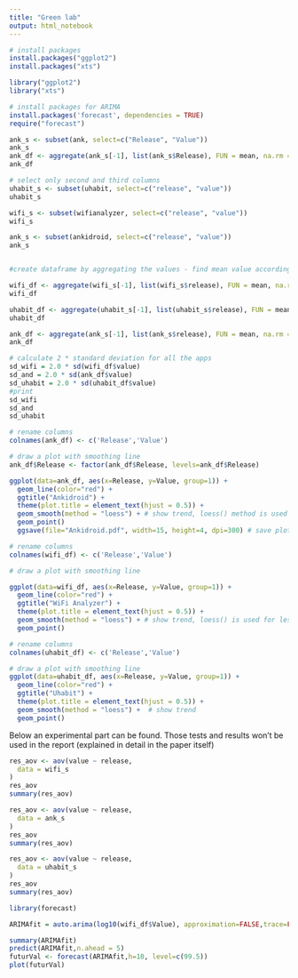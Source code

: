 ```yaml
---
title: "Green lab"
output: html_notebook
---
```

```r

# install packages
install.packages("ggplot2")
install.packages("xts")

library("ggplot2")
library("xts")
```

```r

# install packages for ARIMA
install.packages('forecast', dependencies = TRUE)
require("forecast")

```


```r

ank_s <- subset(ank, select=c("Release", "Value"))
ank_s
ank_df <- aggregate(ank_s[-1], list(ank_s$Release), FUN = mean, na.rm = TRUE)
ank_df
```

```r
# select only second and third columns
uhabit_s <- subset(uhabit, select=c("release", "value"))
uhabit_s

wifi_s <- subset(wifianalyzer, select=c("release", "value"))
wifi_s

ank_s <- subset(ankidroid, select=c("release", "value"))
ank_s


#create dataframe by aggregating the values - find mean value according to the release

wifi_df <- aggregate(wifi_s[-1], list(wifi_s$release), FUN = mean, na.rm = TRUE)
wifi_df

uhabit_df <- aggregate(uhabit_s[-1], list(uhabit_s$release), FUN = mean, na.rm = TRUE)
uhabit_df

ank_df <- aggregate(ank_s[-1], list(ank_s$release), FUN = mean, na.rm = TRUE)
ank_df


```



```r
# calculate 2 * standard deviation for all the apps
sd_wifi = 2.0 * sd(wifi_df$value)
sd_and = 2.0 * sd(ank_df$value)
sd_uhabit = 2.0 * sd(uhabit_df$value)
#print
sd_wifi 
sd_and 
sd_uhabit
```

```r

# rename columns
colnames(ank_df) <- c('Release','Value')

# draw a plot with smoothing line 
ank_df$Release <- factor(ank_df$Release, levels=ank_df$Release)

ggplot(data=ank_df, aes(x=Release, y=Value, group=1)) +
  geom_line(color="red") +
  ggtitle("Ankidroid") +
  theme(plot.title = element_text(hjust = 0.5)) +
  geom_smooth(method = "loess") + # show trend, loess() method is used 
  geom_point() 
  ggsave(file="Ankidroid.pdf", width=15, height=4, dpi=300) # save plot with a decent scale 


```


```r
# rename columns
colnames(wifi_df) <- c('Release','Value')

# draw a plot with smoothing line 

ggplot(data=wifi_df, aes(x=Release, y=Value, group=1)) +
  geom_line(color="red") +
  ggtitle("WiFi Analyzer") +
  theme(plot.title = element_text(hjust = 0.5)) +
  geom_smooth(method = "loess") + # show trend, loess() is used for less than 1,000 observations;
  geom_point()

```



```r
# rename columns
colnames(uhabit_df) <- c('Release','Value')

# draw a plot with smoothing line 
ggplot(data=uhabit_df, aes(x=Release, y=Value, group=1)) +
  geom_line(color="red") +
  ggtitle("Uhabit") +
  theme(plot.title = element_text(hjust = 0.5)) +
  geom_smooth(method = "loess") +  # show trend 
  geom_point()

```

Below an experimental part can be found. Those tests and results won't be used in the report (explained in detail in the paper itself)

```r
res_aov <- aov(value ~ release,
  data = wifi_s
)
res_aov
summary(res_aov)
```

```r
res_aov <- aov(value ~ release,
  data = ank_s
)
res_aov
summary(res_aov)
```


```r
res_aov <- aov(value ~ release,
  data = uhabit_s
)
res_aov
summary(res_aov)
```


```r
library(forecast)

ARIMAfit = auto.arima(log10(wifi_df$Value), approximation=FALSE,trace=FALSE)

summary(ARIMAfit)
predict(ARIMAfit,n.ahead = 5)
futurVal <- forecast(ARIMAfit,h=10, level=c(99.5))
plot(futurVal)
```









